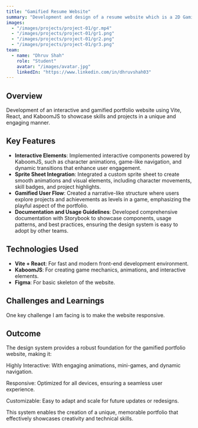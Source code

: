 ```yaml
---
title: "Gamified Resume Website"
summary: "Development and design of a resume website which is a 2D Gamified version."
images:
  - "/images/projects/project-01/gr.mp4"
  - "/images/projects/project-01/gr1.png"
  - "/images/projects/project-01/gr2.png"
  - "/images/projects/project-01/gr3.png"
team:
  - name: "Dhruv Shah"
    role: "Student"
    avatar: "/images/avatar.jpg"
    linkedIn: "https://www.linkedin.com/in/dhruvshah03"
---
```


## Overview

Development of an interactive and gamified portfolio website using Vite, React, and KaboomJS to showcase skills and projects in a unique and engaging manner.

## Key Features

- **Interactive Elements**: Implemented interactive components powered by KaboomJS, such as character animations, game-like navigation, and dynamic transitions that enhance user engagement.
- **Sprite Sheet Integration**: Integrated a custom sprite sheet to create smooth animations and visual elements, including character movements, skill badges, and project highlights.
- **Gamified User Flow**: Created a narrative-like structure where users explore projects and achievements as levels in a game, emphasizing the playful aspect of the portfolio.
- **Documentation and Usage Guidelines**: Developed comprehensive documentation with Storybook to showcase components, usage patterns, and best practices, ensuring the design system is easy to adopt by other teams.

## Technologies Used

- **Vite + React**: For fast and modern front-end development environment.
- **KaboomJS**: For creating game mechanics, animations, and interactive elements.
- **Figma**: For basic skeleton of the website.

## Challenges and Learnings

One key challenge I am facing is to make the website responsive.

## Outcome

The design system provides a robust foundation for the gamified portfolio website, making it:

Highly Interactive: With engaging animations, mini-games, and dynamic navigation.

Responsive: Optimized for all devices, ensuring a seamless user experience.

Customizable: Easy to adapt and scale for future updates or redesigns.

This system enables the creation of a unique, memorable portfolio that effectively showcases creativity and technical skills.